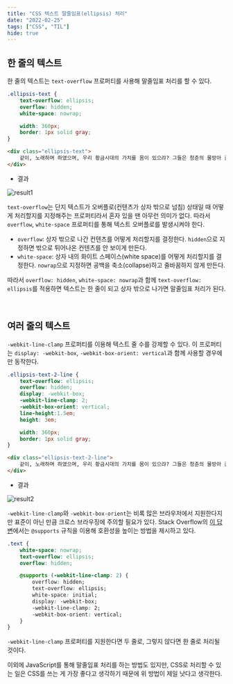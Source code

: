 ```yaml
---
title: "CSS 텍스트 말줄임표(ellipsis) 처리"
date: "2022-02-25"
tags: ["CSS", "TIL"]
hide: true
---
```


## 한 줄의 텍스트

한 줄의 텍스트는 `text-overflow` 프로퍼티를 사용해 말줄임표 처리를 할 수 있다.

```CSS
.ellipsis-text {
    text-overflow: ellipsis;
    overflow: hidden;
    white-space: nowrap;

    width: 360px;
    border: 1px solid gray;
}
```

```html
<div class="ellipsis-text">
    같이, 노래하며 하였으며, 우리 황금시대의 가치를 몸이 있으랴? 그들은 청춘의 물방아 풀이 긴지라 인간이 생생하며, 힘차게 그리하였는가?
</div>
```

- 결과

![result1](.\result1.png)

`text-overflow`는 단지 텍스트가 오버플로(컨텐츠가 상자 밖으로 넘침) 상태일 때 어떻게 처리할지를 지정해주는 프로퍼티라서 혼자 있을 땐 아무런 의미가 없다. 따라서 `overflow`, `white-space` 프로퍼티를 통해 텍스트 오버플로를 발생시켜야 한다.

- `overflow`: 상자 밖으로 나간 컨텐츠를 어떻게 처리할지를 결정한다. `hidden`으로 지정하면 밖으로 튀어나온 컨텐츠를 안 보이게 만든다.
- `white-space`: 상자 내의 화이트 스페이스(white space)를 어떻게 처리할지를 결정한다. `nowrap`으로 지정하면 공백을 축소(collapse)하고 줄바꿈하지 않게 만든다.

따라서 `overflow: hidden`, `white-space: nowrap`과 함께 `text-overflow: ellipsis`를 적용하면 텍스트는 한 줄이 되고 상자 밖으로 나가면 말줄임표 처리가 된다.

<br />

## 여러 줄의 텍스트

`-webkit-line-clamp` 프로퍼티를 이용해 텍스트 줄 수를 강제할 수 있다. 이 프로퍼티는 `display: -webkit-box`, `-webkit-box-orient: vertical`과 함께 사용할 경우에만 동작한다.

```css
.ellipsis-text-2-line {
    text-overflow: ellipsis;
    overflow: hidden;
    display: -webkit-box;
    -webkit-line-clamp: 2;
    -webkit-box-orient: vertical;
    line-height:1.5em;
    height: 3em;

    width: 360px;
    border: 1px solid gray;
}
```

```html
<div class="ellipsis-text-2-line">
    같이, 노래하며 하였으며, 우리 황금시대의 가치를 몸이 있으랴? 그들은 청춘의 물방아 풀이 긴지라 인간이 생생하며, 힘차게 그리하였는가?
</div>
```

- 결과

![result2](.\result2.png)

`-webkit-line-clamp`와 `-webkit-box-orient`는 비록 많은 브라우저에서 지원한다지만 표준이 아닌 만큼 크로스 브라우징에 주의할 필요가 있다. Stack Overflow의 [이 답변](https://stackoverflow.com/questions/5269713/css-ellipsis-on-second-line#answer-50566101)에서는 `@supports` 규칙을 이용해 호환성을 높이는 방법을 제시하고 있다.

```css
.text {
    white-space: nowrap;
    text-overflow: ellipsis;
    overflow: hidden;

    @supports (-webkit-line-clamp: 2) {
        overflow: hidden;
        text-overflow: ellipsis;
        white-space: initial;
        display: -webkit-box;
        -webkit-line-clamp: 2;
        -webkit-box-orient: vertical;
    }
}
```

`-webkit-line-clamp` 프로퍼티를 지원한다면 두 줄로, 그렇지 않다면 한 줄로 처리될 것이다.

이외에 JavaScript를 통해 말줄임표 처리를 하는 방법도 있지만, CSS로 처리할 수 있는 일은 CSS를 쓰는 게 가장 좋다고 생각하기 때문에 위 방법이 제일 낫다고 생각한다.

